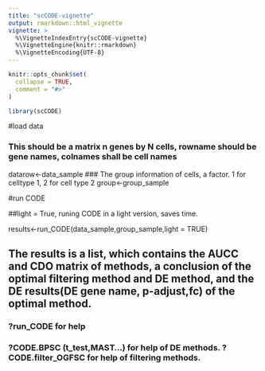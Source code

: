 ```yaml
---
title: "scCODE-vignette"
output: rmarkdown::html_vignette
vignette: >
  %\VignetteIndexEntry{scCODE-vignette}
  %\VignetteEngine{knitr::rmarkdown}
  %\VignetteEncoding{UTF-8}
---
```


```r
knitr::opts_chunk$set(
  collapse = TRUE,
  comment = "#>"
)
```

```r
library(scCODE)
```
#load data

### This should be a matrix n genes by N cells, rowname should be gene names, colnames shall be cell names
datarow<-data_sample 
### The group information of cells, a factor. 1 for celltype 1, 2 for cell type 2
group<-group_sample 

#run CODE

##light = True, runing CODE in a light version, saves time.

results<-run_CODE(data_sample,group_sample,light = TRUE) 


## The results is a list, which contains the AUCC and CDO matrix of methods, a conclusion of the optimal filtering method and DE method, and the DE results(DE gene name, p-adjust,fc) of the optimal method.

### ?run_CODE for help

### ?CODE.BPSC (t_test,MAST...) for help of DE methods. ?CODE.filter_OGFSC for help of filtering methods.
